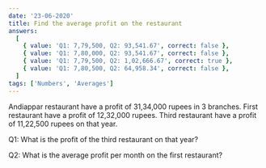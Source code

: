 ```yaml
---
date: '23-06-2020'
title: Find the average profit on the restaurant
answers:
  [
    { value: 'Q1: 7,79,500, Q2: 93,541.67', correct: false },
    { value: 'Q1: 7,80,000, Q2: 93,541.67', correct: false },
    { value: 'Q1: 7,79,500, Q2: 1,02,666.67', correct: true },
    { value: 'Q1: 7,80,500, Q2: 64,958.34', correct: false },
  ]
tags: ['Numbers', 'Averages']
---
```


Andiappar restaurant have a profit of 31,34,000 rupees in 3 branches. First restaurant have a profit of 12,32,000 rupees. Third restaurant have a profit of 11,22,500 rupees on that year.

Q1: What is the profit of the third restaurant on that year?

Q2: What is the average profit per month on the first restaurant?
